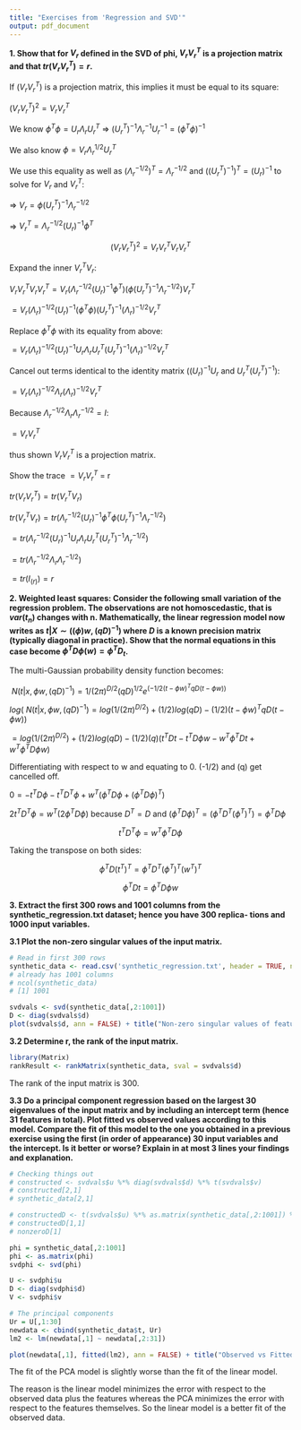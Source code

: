```yaml
---
title: "Exercises from 'Regression and SVD'"
output: pdf_document
---
```


**1. Show that for $V_r$ defined in the SVD of phi, $V_rV_r^{T}$ is a projection matrix and that $tr(V_rV_r^{T}) = r .$**


  If $(V_rV_r^{T})$ is a projection matrix, this implies it must be equal to its square:

  $(V_rV_r^{T})^2 = V_rV_r^{T}$ 
  
  We know $\phi^{T}\phi = U_r\Lambda_rU_r^{T}$   =>   $(U_r^{T})^{-1}\Lambda_r^{-1}U_r^{-1} = (\phi^{T}\phi)^{-1}$
  
  We also know $\phi = V_r\Lambda_r^{1/2}U_r^{T}$   
  
  We use this equality as well as $(\Lambda_r^{-1/2})^{T} = \Lambda_r^{-1/2}$ and $((U_r^{T})^{-1})^{T} = (U_r)^{-1}$ to solve for  $V_r$ and $V_r^{T}$:
  
  =>   $V_r = \phi(U_r^{T})^{-1}\Lambda_r^{-1/2}$   
  
  => $V_r^{T} = \Lambda_r^{-1/2}(U_r)^{-1}\phi^{T}$ 
  

  
   $$(V_rV_r^{T})^2 = V_rV_r^{T}V_rV_r^{T}$$
   
   Expand the inner $V_r^{T}V_r$:
   
   $V_rV_r^{T}V_rV_r^{T} = V_r(\Lambda_r^{-1/2}(U_r)^{-1}\phi^{T})(\phi(U_r^{T})^{-1}\Lambda_r^{-1/2})V_r^{T}$
   
   
   $= V_r(\Lambda_r)^{-1/2}(U_r)^{-1}(\phi^{T}\phi)(U_r^{T})^{-1}(\Lambda_r)^{-1/2}V_r^{T}$
   
   Replace $\phi^{T}\phi$ with its equality from above:
   
   $= V_r(\Lambda_r)^{-1/2}(U_r)^{-1}U_r\Lambda_rU_r^{T}(U_r^{T})^{-1}(\Lambda_r)^{-1/2}V_r^{T}$
   
   Cancel out terms identical to the identity matrix ($(U_r)^{-1}U_r$ and $U_r^{T}(U_r^{T})^{-1}$):

   $= V_r(\Lambda_r)^{-1/2}\Lambda_r(\Lambda_r)^{-1/2}V_r^{T}$
   
   Because $\Lambda_r^{-1/2}\Lambda_r\Lambda_r^{-1/2} = I$:

   $= V_rV_r^{T}$
   
   thus shown $V_rV_r^{T}$ is a projection matrix.
   
Show the trace $= V_rV_r^{T}$ = r

   $tr(V_rV_r^{T}) = tr(V_r^{T}V_r)$
   
   $tr(V_r^{T}V_r) = tr(\Lambda_r^{-1/2}(U_r)^{-1}\phi^{T}\phi(U_r^{T})^{-1}\Lambda_r^{-1/2})$
   
   $= tr(\Lambda_r^{-1/2}(U_r)^{-1}U_r\Lambda_rU_r^{T}(U_r^{T})^{-1}\Lambda_r^{-1/2})$
   
   $= tr(\Lambda_r^{-1/2}\Lambda_r\Lambda_r^{-1/2})$
   
   $= tr(I_{(r)}) = r$

**2. Weighted least squares: Consider the following small variation of the regression problem. The observations are not homoscedastic, that is $var(t_n)$ changes with n. Mathematically, the linear regression model now writes as
$t|X \sim ((\phi)w, (qD)^{-1})$
where $D$ is a known precision matrix (typically diagonal in practice).
Show that the normal equations in this case become $\phi^{T}D\phi(w) = \phi^{T}D_t$.**

The multi-Gaussian probability density function becomes:

  $\ N(t | x, \phi w,(qD)^{-1}) = 1/(2\pi)^{D/2}(qD)^{1/2}e^{(-1/2(t - \phi w)^{T}qD(t - \phi w))}$
   
   $log(\ N(t | x, \phi w,(qD)^{-1}) = log(1/(2\pi)^{D/2}) + (1/2)log(qD) -(1/2)(t - \phi w)^{T}qD(t - \phi w))$
   
   $= log(1/(2\pi)^{D/2}) + (1/2)log(qD) -(1/2)(q)(t^{T}Dt - t^{T}D\phi w - w^{T}\phi^{T} Dt + w^{T} \phi^{T} D \phi w)$
   
   Differentiating with respect to w and equating to 0. (-1/2) and (q) get cancelled off.
   
   $0 = -t^{T}D\phi -t^{T}D^{T}\phi + w^{T}(\phi^{T} D \phi + (\phi^{T} D \phi)^{T})$
   
   $2t^{T}D^{T}\phi = w^{T}(2 \phi^{T} D \phi)$ because $D^{T} = D$ and $(\phi^{T} D \phi)^{T} = (\phi^{T} D^{T} (\phi^{T})^{T}) = \phi^{T} D \phi$ 
   
   $$t^{T}D^{T}\phi = w^{T}\phi^{T} D \phi$$
   
   Taking the transpose on both sides:
   
   $$\phi^{T}D(t^{T})^{T} = \phi^{T} D^{T} (\phi^{T})^{T} (w^{T})^{T} $$
   
   $$\phi^{T}Dt = \phi^{T} D \phi w$$

**3. Extract the first 300 rows and 1001 columns from the synthetic_regression.txt dataset; hence you have 300 replica- tions and 1000 input variables.**

**3.1 Plot the non-zero singular values of the input matrix.**

```r
# Read in first 300 rows
synthetic_data <- read.csv('synthetic_regression.txt', header = TRUE, nrows = 300, sep = " ")
# already has 1001 columns
# ncol(synthetic_data)
# [1] 1001

svdvals <- svd(synthetic_data[,2:1001])
D <- diag(svdvals$d)
plot(svdvals$d, ann = FALSE) + title("Non-zero singular values of features", ylab = "Feature Index", xlab= "SVD Value")
```


**3.2 Determine r, the rank of the input matrix.**

```r
library(Matrix)
rankResult <- rankMatrix(synthetic_data, sval = svdvals$d)
```

The rank of the input matrix is 300.

**3.3 Do a principal component regression based on the largest 30 eigenvalues of the input matrix and by including an intercept term (hence 31 features in total). Plot fitted vs observed values according to this model. Compare the fit of this model to the one you obtained in a previous exercise using the first (in order of appearance) 30 input variables and the intercept. Is it better or worse? Explain in at most 3 lines your findings and explanation.**

```r
# Checking things out
# constructed <- svdvals$u %*% diag(svdvals$d) %*% t(svdvals$v)
# constructed[2,1]
# synthetic_data[2,1]

# constructedD <- t(svdvals$u) %*% as.matrix(synthetic_data[,2:1001]) %*% svdvals$v
# constructedD[1,1]
# nonzeroD[1]

phi = synthetic_data[,2:1001]
phi <- as.matrix(phi)
svdphi <- svd(phi)

U <- svdphi$u
D <- diag(svdphi$d)
V <- svdphi$v

# The principal components
Ur = U[,1:30]
newdata <- cbind(synthetic_data$t, Ur)
lm2 <- lm(newdata[,1] ~ newdata[,2:31])

plot(newdata[,1], fitted(lm2), ann = FALSE) + title("Observed vs Fitted using PCR with threshold 30", ylab = "t", xlab = "PCR fitted t")
```

The fit of the PCA model is slightly worse than the fit of the linear model.

The reason is the linear model minimizes the error with respect to the observed data plus the features whereas the PCA minimizes the error with respect to the features themselves. So the linear model is a better fit of the observed data.